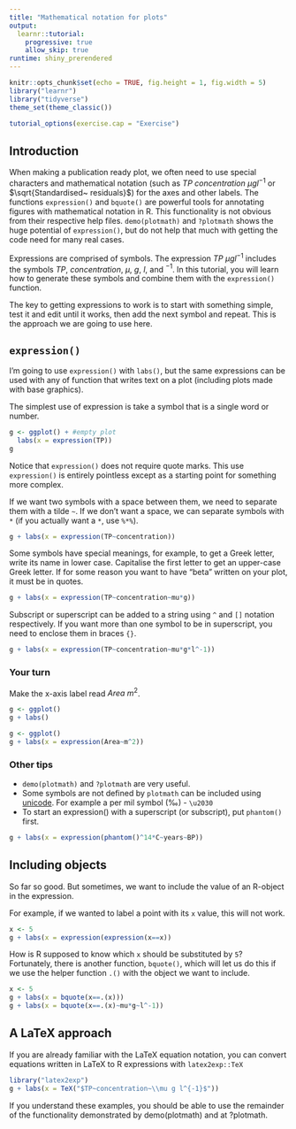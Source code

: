 ```yaml
---
title: "Mathematical notation for plots"
output: 
  learnr::tutorial:
    progressive: true
    allow_skip: true
runtime: shiny_prerendered
---
```


```r
knitr::opts_chunk$set(echo = TRUE, fig.height = 1, fig.width = 5)
library("learnr")
library("tidyverse")
theme_set(theme_classic())

tutorial_options(exercise.cap = "Exercise")
```

## Introduction

When making a publication ready plot, we often need to use special characters and mathematical notation (such as $TP~concentration~\mu g l^{-1}$ or $\sqrt{Standardised~ residuals}$) for the axes and other labels. The functions `expression()` and `bquote()` are powerful tools for annotating figures with mathematical notation in R. This functionality is not obvious from their respective help files. `demo(plotmath)` and `?plotmath` shows the huge potential of `expression()`, but do not help that much with getting the code need for many real cases.

Expressions are comprised of symbols. The expression $TP ~\mu g l^{-1}$ includes the symbols $TP$, $concentration$, $\mu$, $g$, $l$, and $^{-1}$. In this tutorial, you will learn how to generate these symbols and combine them with the `expression()` function.

The key to getting expressions to work is to start with something simple, test it and edit until it works, then add the next symbol and repeat. This is the approach we are going to use here.

## `expression()`

I’m going to use `expression()` with `labs()`, but the same expressions can be used with any of function that writes text on a plot (including plots made with base graphics).

The simplest use of expression is take a symbol that is a single word or number.

```r
g <- ggplot() + #empty plot
  labs(x = expression(TP))
g
```

Notice that `expression()` does not require quote marks. This use `expression()` is entirely pointless except as a starting point for something more complex.

If we want two symbols with a space between them, we need to separate them with a tilde `~`. If we don't want a space, we can separate symbols with `*` (if you actually want a `*`, use `%*%`).

```r
g + labs(x = expression(TP~concentration))
```

Some symbols have special meanings, for example, to get a Greek letter, write its name in lower case. Capitalise the first letter to get an upper-case Greek letter. If for some reason you want to have "beta" written on your plot, it must be in quotes.

```r
g + labs(x = expression(TP~concentration~mu*g))
```

Subscript or superscript can be added to a string using `^` and `[]` notation respectively. If you want more than one symbol to be in superscript, you need to enclose them in braces `{}`.

```r
g + labs(x = expression(TP~concentration~mu*g*l^-1))
```

### Your turn

Make the x-axis label read $Area~m^2$.

```r
g <- ggplot()
g + labs()
```

```r
g <- ggplot()
g + labs(x = expression(Area~m^2))
```



### Other tips

- `demo(plotmath)` and `?plotmath` are very useful.
- Some symbols are not defined by `plotmath` can be included using [unicode](http://www.unicode.org/charts/). For example a per mil symbol (‰) - `\u2030` 
- To start an expression() with a superscript (or subscript), put `phantom()` first.

```r
g + labs(x = expression(phantom()^14*C~years~BP))
```



## Including objects

So far so good. But sometimes, we want to include the value of an R-object in the expression.

For example, if we wanted to label a point with its `x` value, this will not work.

```r
x <- 5
g + labs(x = expression(expression(x==x))
```

How is R supposed to know which `x` should be substituted by `5`? Fortunately, there is another function, `bquote()`, which will let us do this if we use the helper function `.()` with the object we want to include.


```r
x <- 5
g + labs(x = bquote(x==.(x)))
g + labs(x = bquote(x==.(x)~mu*g~l^-1))

```

## A LaTeX approach

If you are already familiar with the LaTeX equation notation, you can convert equations written in LaTeX to R expressions  with `latex2exp::TeX`

```r
library("latex2exp")
g + labs(x = TeX("$TP~concentration~\\mu g l^{-1}$"))
```



If you understand these examples, you should be able to use the remainder of the functionality demonstrated by demo(plotmath) and at ?plotmath.